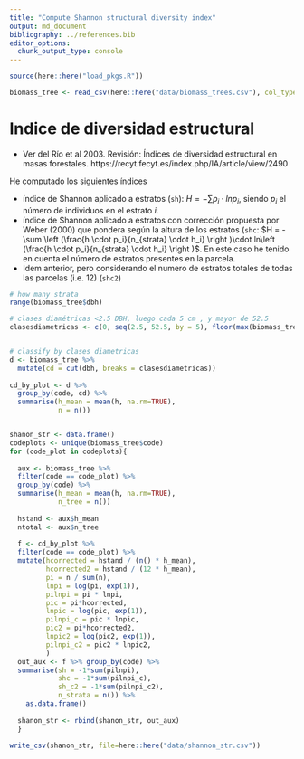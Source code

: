 ```yaml
---
title: "Compute Shannon structural diversity index"
output: md_document
bibliography: ../references.bib
editor_options: 
  chunk_output_type: console
---
```


```r
source(here::here("load_pkgs.R"))
```

```r
biomass_tree <- read_csv(here::here("data/biomass_trees.csv"), col_types = cols())
```

# Indice de diversidad estructural 
- Ver del Río et al 2003. Revisión: Índices de diversidad estructural en masas forestales. https://recyt.fecyt.es/index.php/IA/article/view/2490 


He computado los siguientes índices 

  - índice de Shannon aplicado a estratos (`sh`): $H = - \sum p_i\cdot ln p_i$, siendo $p_i$ el número de individuos en el estrato $i$. 
  - índice de Shannon aplicado a estratos con corrección propuesta por Weber (2000) que pondera según la altura de los estratos (`shc`: $H = - \sum \left (\frac{h \cdot p_i}{n_{strata} \cdot h_i} \right )\cdot ln\left (\frac{h \cdot p_i}{n_{strata} \cdot h_i} \right )$. En este caso he tenido en cuenta el número de estratos presentes en la parcela. 
  - Idem anterior, pero considerando el numero de estratos totales de todas las parcelas (i.e. 12) (`shc2`)

```r

# how many strata 
range(biomass_tree$dbh)

# clases diamétricas <2.5 DBH, luego cada 5 cm , y mayor de 52.5 
clasesdiametricas <- c(0, seq(2.5, 52.5, by = 5), floor(max(biomass_tree$dbh) + 5))


# classify by clases diametricas 
d <- biomass_tree %>% 
  mutate(cd = cut(dbh, breaks = clasesdiametricas)) 
  
cd_by_plot <- d %>% 
  group_by(code, cd) %>% 
  summarise(h_mean = mean(h, na.rm=TRUE),
            n = n())


shanon_str <- data.frame()
codeplots <- unique(biomass_tree$code)
for (code_plot in codeplots){ 
  
  aux <- biomass_tree %>% 
  filter(code == code_plot) %>% 
  group_by(code) %>% 
  summarise(h_mean = mean(h, na.rm=TRUE),
            n_tree = n()) 
  
  hstand <- aux$h_mean
  ntotal <- aux$n_tree
  
  f <- cd_by_plot %>% 
  filter(code == code_plot) %>% 
  mutate(hcorrected = hstand / (n() * h_mean), 
         hcorrected2 = hstand / (12 * h_mean), 
         pi = n / sum(n), 
         lnpi = log(pi, exp(1)),
         pilnpi = pi * lnpi, 
         pic = pi*hcorrected, 
         lnpic = log(pic, exp(1)),
         pilnpi_c = pic * lnpic,
         pic2 = pi*hcorrected2, 
         lnpic2 = log(pic2, exp(1)), 
         pilnpi_c2 = pic2 * lnpic2,
         ) 
  out_aux <- f %>% group_by(code) %>% 
  summarise(sh = -1*sum(pilnpi), 
            shc = -1*sum(pilnpi_c),
            sh_c2 = -1*sum(pilnpi_c2),
            n_strata = n()) %>% 
    as.data.frame()
  
  shanon_str <- rbind(shanon_str, out_aux)
  }

write_csv(shanon_str, file=here::here("data/shannon_str.csv"))
```





